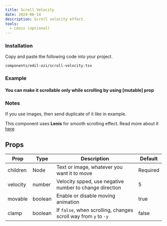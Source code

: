 ```yaml
---
title: Scroll Velocity
date: 2024-06-14
description: Scroll velocity effect.
tools:
  - Lenis (optional)
---
```


<ComponentPreview name="scroll-velocity-demo" />

<Steps>

### Installation

Copy and paste the following code into your project.

```text
components/edil-ozi/scroll-velocity.tsx
```

<ComponentSource name="scroll-velocity" />

</Steps>

### Example

#### You can make it scrollable only while scrolling by using [mutable] prop

<ComponentPreview name="scroll-velocity-noscroll-demo" />

### Notes

If you use images, then send duplicate of it like in example.

This component uses **Lenis** for smooth scrolling effect. Read more about it [here](https://github.com/darkroomengineering/lenis/blob/main/packages/react/README.md)

## Props

| Prop     | Type    | Description                                                     | Default  |
| -------- | ------- | --------------------------------------------------------------- | -------- |
| children | Node    | Text or image, whatever you want it to move                     | Required |
| velocity | number  | Velocity spped, use negative number to change direction         | 5        |
| movable  | boolean | Enable or disable moving animation                              | true     |
| clamp    | boolean | If `false`, when scrolling, changes scroll way from `y` to `-y` | false    |
